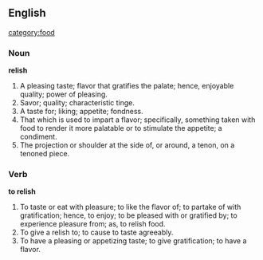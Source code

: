 ==English==
[[category:food]]
===Noun===

'''relish'''

#A pleasing taste; flavor that gratifies the palate; hence, enjoyable quality; power of pleasing.
#Savor; quality; characteristic tinge.
#A taste for; liking; appetite; fondness.
#That which is used to impart a flavor; specifically, something taken with food to render it more palatable or to stimulate the appetite; a condiment.
#The projection or shoulder at the side of, or around, a tenon, on a tenoned piece.

===Verb===

'''to relish'''

#To taste or eat with pleasure; to like the flavor of; to partake of with gratification; hence, to enjoy; to be pleased with or gratified by; to experience pleasure from; as, to relish food.
#To give a relish to; to cause to taste agreeably.
#To have a pleasing or appetizing taste; to give gratification; to have a flavor.